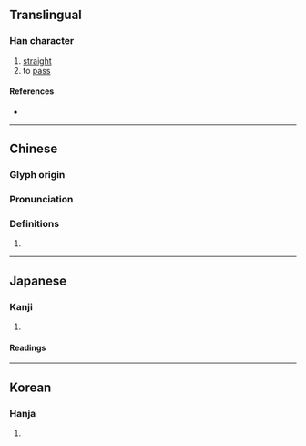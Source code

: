 {{character info/new}}
==Translingual==

===Han character===
{{Han char|rn=9|rad=人|as=07|sn=9|four=21211|canj=OMVM|ids=⿰亻巠}}

# [[straight]]
# to [[pass]]

====References====
* {{Han ref|kx=0104.270|dkj=00685|dj=0221.110|hdz=10158.110|uh=4FD3|ud=20435|bh=CDDF|bd=52703}}

----

==Chinese==
{{zh-forms}}

===Glyph origin===
{{Han etym}}

===Pronunciation===
{{zh-pron
|m=jìng
|c=ging3
|mc=y
|oc=y
|ma=
|cat=a,v
}}

===Definitions===
{{zh-hanzi}}

# {{rfdef|lang=zh}}

----

==Japanese==

===Kanji===
{{ja-kanji|grade=|rs=人07}}

# {{defn|lang=ja|sort=人07}}

====Readings====
{{ja-readings
|on=ごう<がう, きょう<きやう, げん, げい
|kun=いそぐ, わぎ, なほい, かたい
}}

----

==Korean==

===Hanja===
{{ko-hanja|hangeul=경|rv=gyeong|mr=kyŏng}}

# {{defn|lang=ko|sort=人07}}